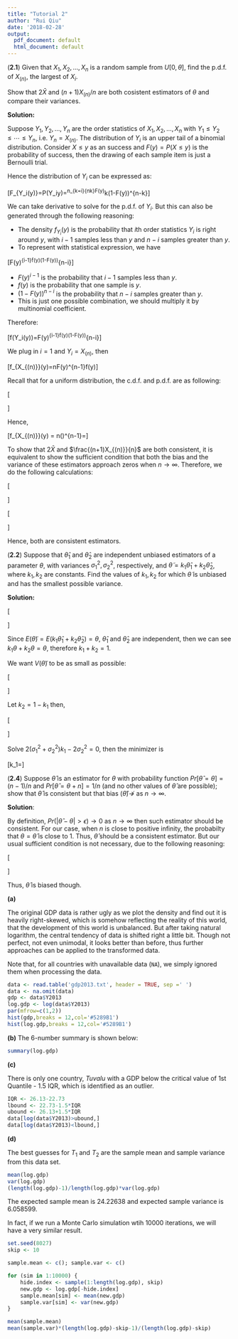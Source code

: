```yaml
---
title: "Tutorial 2"
author: "Rui Qiu"
date: '2018-02-28'
output:
  pdf_document: default
  html_document: default
---
```


(**2.1**) Given that $X_1, X_2,\dots, X_n$ is a random sample from $U[0,\theta]$, find the p.d.f. of $X_{(n)}$, the largest of $X_i$.

Show that $2\bar{X}$ and $(n+1)X_{(n)}/n$ are both cosistent estimators of $\theta$ and compare their variances.

**Solution:**

Suppose $Y_1, Y_2, \dots, Y_n$ are the order statistics of $X_1, X_2, \dots, X_n$ with $Y_1\leq Y_2\leq \cdots \leq Y_n$, i.e. $Y_n = X_{(n)}$. The distribution of $Y_i$ is an upper tail of a binomial distribution. Consider $X\leq y$ as an success and $F(y)=P(X\leq y)$ is the probability of success, then the drawing of each sample item is just a Bernoulli trial.

Hence the distribution of $Y_i$ can be expressed as:

\[F_{Y_i(y)}=P(Y_i\leq y)=\sum^n_{k=i}{n\choose k}F(y)^k(1-F(y))^{n-k}\]

We can take derivative to solve for the p.d.f. of $Y_i$. But this can also be generated through the following reasoning:

- The density $f_{Y_i}(y)$ is the probability that $i$th order statistics $Y_i$ is right around $y$, with $i-1$ samples less than $y$ and $n-i$ samples greater than $y$.
- To represent with statistical expression, we have

\[F(y)^{i-1}f(y)(1-F(y))^{n-i}\]

- $F(y)^{i-1}$ is the probability that $i-1$ samples less than $y$.
- $f(y)$ is the probability that one sample is $y$.
- $(1-F(y))^{n-i}$ is the probability that $n-i$ samples greater than $y$.
- This is just one possible combination, we should multiply it by multinomial coefficient.

Therefore:

\[f(Y_i(y))=\frac{n!}{(i-1)!1!(n-i)!}F(y)^{i-1}f(y)(1-F(y))^{n-i}\]

We plug in $i=1$ and $Y_i=X_{(n)}$, then

\[f_{X_{(n)}}(y)=n\cdot F(y)^{n-1}f(y)\]

Recall that for a uniform distribution, the c.d.f. and p.d.f. are as following:

\[
\begin{split}
F(y) &= 
\begin{cases}
0 & y<0\\
\frac{y}{\theta} & 0\leq y<\theta\\
1 & y\geq \theta
\end{cases}\\
f(y) &= \begin{cases}
\frac1\theta & 0 < y <\theta\\
0 & \text{otherwise}
\end{cases}
\end{split}
\]

Hence,

\[f_{X_{(n)}}(y) = n\cdot\left(\frac{y}{\theta}\right)^{n-1}\frac1{\theta}=\frac{ny^{n-1}}{\theta^n}\]

To show that $2\bar{X}$ and $\frac{(n+1)X_{(n)}}{n}$ are both consistent, it is equivalent to show the sufficient condition that both the bias and the variance of these estimators approach zeros when $n \to \infty$. Therefore, we do the following calculations:

\[
\begin{split}
    2\bar{X}&\approx X_{(n)}\\
    E(2\bar{X})&=\int^{\theta}_0x\cdot\frac{nx^{n-1}}{\theta^n}dx\\
    &=\int^\theta_0\frac{n}{\theta^n}x^ndx\\
    &=\frac{n}{\theta^n}\frac1{n+1}x^{n+1}\Biggr\rvert^\theta_0\\
    &=\frac{n}{\theta^n}\frac1{n+1}(\theta^{n+1}-1)\\
    &\approx \frac{\theta^{n+1}}{\theta^n}\\
    &=\theta\\
    V(2\bar{X})&=E(X^2)-E(X)^2\\
    &=\int^\theta_0\frac{nx^{n+1}}{\theta^n}dx - \theta^2\\
    &=\frac{n}{\theta^n}\frac1{n+2}x^{n+2}\Biggr\rvert^\theta_0-\theta^2\\
    &=\frac{n}{\theta^n(n+2)}(\theta^{n+2})-\theta^2\\
    &\approx\frac{\theta^{n+2}}{\theta^n}-\theta^2\\
    &=0
\end{split}
\]

\[\begin{split}
E(\frac{n+1}nX_{(n)})&= \int^\theta_0\frac{n+1}nx\cdot\frac{nx^{n-1}}{\theta^n}dx\\
    &=\frac{n+1}{\theta^n}\frac1{n+1}x^{n+1}\Biggr\rvert^\theta_0\\
    &=\frac{\theta^{n+1}}{\theta^n}\\
    &=\theta\\
    V(\frac{n+1}nX_{(n)})&=E\left(\frac{(n+1)^2}{n^2}x^2\right)-\theta^2\\
    &=\int^\theta_0\left(\frac{n+1}{n}\right)^2\cdot n \frac{x^{n+1}}{\theta^n}dx-\theta^2\\
    &=\frac{(n+1)^2}{n(n+2)}x^{n+2}\cdot\frac{1}{\theta^n}\Biggr\rvert^\theta_0-\theta^2\\
    &=\frac{n^2+2n+1}{n^2+2n}\cdot\theta^2-\theta^2\\
    &\approx 0
\end{split}
\]

Hence, both are consistent estimators.

(**2.2**) Suppose that $\hat{\theta}_1$ and $\hat{\theta}_2$ are independent unbiased estimators of a parameter $\theta$, with variances $\sigma_1^2, \sigma_2^2$, respectively, and $\tilde{\theta}=k_1\hat{\theta}_1+k_2\hat{\theta}_2$, where $k_1, k_2$ are constants. Find the values of $k_1, k_2$ for which $\tilde{\theta}$ is unbiased and has the smallest possible variance.

**Solution:**

\[
\begin{split}
    E(\hat{\theta}_1)&=E(\hat{\theta}_2)=\theta\\
    V(\hat{\theta}_1)&=\sigma_1^2=E(\hat{\theta}_1^2)-E(\hat{\theta}_1)^2\\
    V(\hat{\theta}_2)&=\sigma_2^2=E(\hat{\theta}_2^2)-E(\hat{\theta}_2)^2\\
    \tilde{\theta}&=k_1\hat{\theta}_1+k_2\hat{\theta}_2
\end{split}
\]

Since $E(\tilde{\theta})=E(k_1\hat{\theta}_1+k_2\hat{\theta}_2)=\theta$, $\hat{\theta}_1$ and $\hat{\theta}_2$ are independent, then we can see $k_1\theta+k_2\theta=\theta$, therefore $k_1+k_2=1$.

We want $V(\tilde{\theta})$ to be as small as possible:

\[
\begin{split}
    V(\tilde{\theta})&=E(\tilde{\theta}^2)-E(\tilde{\theta})^2\\
    &=E(k_1^2\hat{\theta}_1^2+2k_1k_2\hat{\theta}_1\hat{\theta}_2+k_2^2\hat{\theta}_2)-\theta^2\\
    &=k_1^2E(\hat{\theta}_1^2)+2k_1k_2E(\hat{\theta}_1\hat{\theta}_2)+k_2^2E(\hat{\theta}_2)-\theta^2\\
    &=k_1^2(\sigma^2_1+\theta^2)+k_2^2(\sigma^2_2+\theta^2)+2k_1k_2\theta^2-\theta^2\\
    &=\theta^2(k_1^2+k_2^2+2k_1k_2)-\theta^2+k_1\sigma^2_1+k_2\sigma^2_2\\
    &=\theta^2(k_1+k_2)^2-\theta^2+k_1^2\sigma_1^2+k_2^2\sigma_2^2\\
    &=k_1^2\sigma_1^2+k_2^2\sigma_2^2
\end{split}
\]

Let $k_2=1-k_1$ then,

\[
\begin{split}
    V(\tilde{\theta})&=k_1^2\sigma_1^2+k_2^2\sigma_2^2\\
    &=k_1^2\sigma_1^2+(1-k_1)^2\sigma_2^2\\
    &=(\sigma_1^2+\sigma_2^2)k_1^2-2\sigma_2^2k_1+\sigma_2^2
\end{split}
\]

Solve $2(\sigma_1^2+\sigma_2^2)k_1-2\sigma_2^2=0$, then the minimizer is

\[k_1=\frac{\sigma_2^2}{\sigma^2_1+\sigma_2^2}\]

(**2.4**) Suppose $\hat{\theta}$ is an estimator for $\theta$ with probability function $Pr[\hat{\theta}=\theta]=(n-1)/n$ and $Pr[\hat{\theta}=\theta+n]=1/n$ (and no other values of $\hat{\theta}$ are possible); show that $\hat{\theta}$ is consistent but that bias $(\hat{\theta})\not\to$ as $n\to\infty$.

**Solution**:

By definition, $Pr\left(|\hat{\theta}-\theta|>\epsilon\right)\to 0$ as $n\to\infty$ then such estimator should be consistent. For our case, when $n$ is close to positive infinity, the probabilty that $\theta=\hat{\theta}$ is close to $1$. Thus, $\hat{\theta}$ should be a consistent estimator. But our usual sufficient condition is not necessary, due to the following reasoning:

\[\begin{split}
    \text{bias}(\hat{\theta})&=E(\hat{\theta})-\theta\\
    &=\frac{n-1}{n}\theta +\frac1{n}(\theta+n)-\theta\\
    &=\theta-\frac1{n}\theta+\frac1{n}\theta+1-\theta\\
    &=1\not= 0
\end{split}\]

Thus, $\hat{\theta}$ is biased though.

\pagebreak

**(a)**

The original GDP data is rather ugly as we plot the density and find out it is heavily right-skewed, which is somehow reflecting the reality of this world, that the development of this world is unbalanced. But after taking natural logarithm, the central tendency of data is shifted right a little bit. Though not perfect, not even unimodal, it looks better than before, thus further approaches can be applied to the transformed data.

Note that, for all countries with unavailable data (`NA`), we simply ignored them when processing the data.

```r
data <- read.table('gdp2013.txt', header = TRUE, sep =' ')
data <- na.omit(data)
gdp <- data$Y2013
log.gdp <- log(data$Y2013)
par(mfrow=c(1,2))
hist(gdp,breaks = 12,col='#5289B1')
hist(log.gdp,breaks = 12,col='#5289B1')
```

**(b)**
The 6-number summary is shown below:

```r
summary(log.gdp)
```

**(c)**

There is only one country, _Tuvalu_ with a GDP below the critical value of 1st Quantile  - 1.5 IQR, which is identified as an outlier.

```r
IQR <- 26.13-22.73
lbound <- 22.73-1.5*IQR
ubound <- 26.13+1.5*IQR
data[log(data$Y2013)>ubound,]
data[log(data$Y2013)<lbound,]
```

**(d)**

The best guesses for $T_1$ and $T_2$ are the sample mean and sample variance from this data set.

```r
mean(log.gdp)
var(log.gdp)
(length(log.gdp)-1)/length(log.gdp)*var(log.gdp)
```

The expected sample mean is $24.22638$ and expected sample variance is $6.058599$.

In fact, if we run a Monte Carlo simulation wtih 10000 iterations, we will have a very similar result.
```r
set.seed(8027)
skip <- 10

sample.mean <- c(); sample.var <- c()

for (sim in 1:10000) {
    hide.index <- sample(1:length(log.gdp), skip)
    new.gdp <- log.gdp[-hide.index]
    sample.mean[sim] <- mean(new.gdp)
    sample.var[sim] <- var(new.gdp)
}

mean(sample.mean)
mean(sample.var)*(length(log.gdp)-skip-1)/(length(log.gdp)-skip)
```